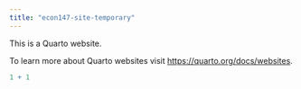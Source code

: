 ```yaml
---
title: "econ147-site-temporary"
---
```


This is a Quarto website.

To learn more about Quarto websites visit <https://quarto.org/docs/websites>.

```r
1 + 1
```

